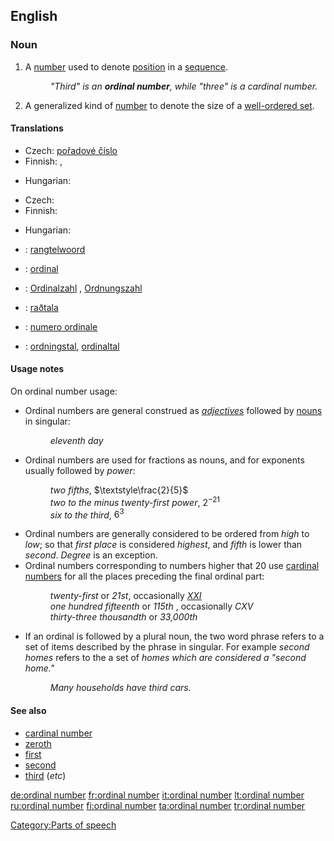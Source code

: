 ==English==
{{wikipedia}}

===Noun===
{{en-noun|sg=[[ordinal]] [[number]]}}

# {{arithmetic}} A [[number]] used to denote [[position]] in a [[sequence]].
#: ''"Third" is an '''ordinal number''', while "three" is a cardinal number.''
# {{mathematics}} A generalized kind of [[number]] to denote the size of a [[well-ordered set]].

====Translations====
{{trans-top|number used to denote position in a sequence}}
* Czech: [[pořadové číslo]] {{n}}
* Finnish: {{t+|fi|järjestysluku}}, {{t+|fi|ordinaaliluku}}
{{trans-mid}}
* Hungarian: {{t+|hu|sorszámnév}}
{{trans-bottom}}

{{trans-top|generalized kind of number to denote the size of a well-ordered set}}
* Czech: {{t-|cs|ordinální číslo|n}}
* Finnish: {{t|fi|ordinaali}}
{{trans-mid}}
* Hungarian: {{t|hu|rendszám}}
{{trans-bottom}}

{{checktrans-top}}
* {{ttbc|Dutch}}: [[rangtelwoord]] {{n}}
* {{ttbc|French}}: [[ordinal]] {{m}}
* {{ttbc|German}}: [[Ordinalzahl]] {{f}}, [[Ordnungszahl]] {{f}}
{{trans-mid}}
* {{ttbc|Icelandic}}: [[raðtala]] {{f}}
* {{ttbc|Italian}}: [[numero ordinale]] {{m}}
* {{ttbc|Swedish}}: [[ordningstal]], [[ordinaltal]]
{{trans-bottom}}

====Usage notes====
On ordinal number usage:
* Ordinal numbers are general construed as ''[[adjective]]s'' followed by {{countable}} [[noun]]s in singular:
*: ''eleventh day''
* Ordinal numbers are used for fractions as {{countable}} nouns, and for exponents usually followed by ''power'':
*: ''two fifths'', <math>\textstyle\frac{2}{5}</math>
*: ''two to the minus twenty-first power'', <math>2^{-21}</math>
*: ''six to the third'', <math>6^3</math>
* Ordinal numbers are generally considered to be ordered from ''high'' to ''low''; so that ''first place'' is considered ''highest'', and ''fifth'' is lower than ''second''. ''Degree'' is an exception.
* Ordinal numbers corresponding to numbers higher that 20 use [[cardinal number]]s for all the places preceding the final ordinal part:
*: ''twenty-first'' or ''21st'', occasionally ''[[XXI]]''
*: ''one hundred fifteenth'' or ''115th'' , occasionally ''CXV''
*: ''thirty-three thousandth'' or ''33,000th''
* If an ordinal is followed by a plural noun, the two word phrase refers to a set of items described by the phrase in singular. For example ''second homes'' refers to the a set of ''homes which are considered a "second home."''
*: ''Many households have third cars.''

====See also====
* [[cardinal number]]
* [[zeroth]]
* [[first]]
* [[second]]
* [[third]] (''etc'')

[[Category:Parts of speech]]

[[de:ordinal number]]
[[fr:ordinal number]]
[[it:ordinal number]]
[[lt:ordinal number]]
[[ru:ordinal number]]
[[fi:ordinal number]]
[[ta:ordinal number]]
[[tr:ordinal number]]